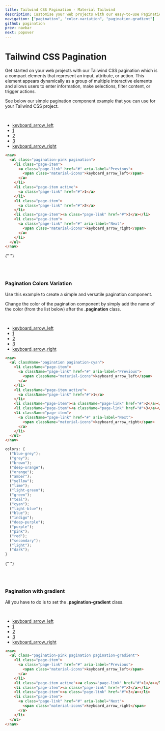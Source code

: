 ```yaml
---
title: Tailwind CSS Pagination - Material Tailwind
description: Customise your web projects with our easy-to-use Pagination component for Tailwind CSS using Material Design guidelines.
navigation: ["pagination", "color-variation", "pagination-gradient"]
github: pagination
prev: navbar
next: popover
---
```


# Tailwind CSS Pagination

Get started on your web projects with our Tailwind CSS pagination which is a compact elements that represent an input, attribute, or action. This element appears dynamically as a group of multiple interactive elements and allows users to enter information, make selections, filter content, or trigger actions.

See below our simple pagination component example that you can use for your Tailwind CSS project.

<br />

<ComponentDemo id="pagination">
  <nav>
    <ul className="pagination pagination-pink">
      <li className="page-item">
        <a className="page-link" href="#" aria-label="Previous">
          <span className="material-icons">keyboard_arrow_left</span>
        </a>
      </li>
      <li className="page-item active">
        <a className="page-link" href="#">
          1
        </a>
      </li>
      <li className="page-item">
        <a className="page-link" href="#">
          2
        </a>
      </li>
      <li className="page-item">
        <a className="page-link" href="#">
          3
        </a>
      </li>
      <li className="page-item">
        <a className="page-link" href="#" aria-label="Next">
          <span className="material-icons">keyboard_arrow_right</span>
        </a>
      </li>
    </ul>
  </nav>
</ComponentDemo>

```html showLineNumbers
<nav>
  <ul class="pagination-pink pagination">
    <li class="page-item">
      <a class="page-link" href="#" aria-label="Previous">
        <span class="material-icons">keyboard_arrow_left</span>
      </a>
    </li>
    <li class="page-item active">
      <a class="page-link" href="#">1</a>
    </li>
    <li class="page-item">
      <a class="page-link" href="#">2</a>
    </li>
    <li class="page-item"><a class="page-link" href="#">3</a></li>
    <li class="page-item">
      <a class="page-link" href="#" aria-label="Next">
        <span class="material-icons">keyboard_arrow_right</span>
      </a>
    </li>
  </ul>
</nav>
```

{" "}

<br />
<br />

### Pagination Colors Variation

Use this example to create a simple and versatile pagination component.

Change the color of the pagination component by simply add the name of the color (from the list below) after the **.pagination** class.

<br />

<ComponentDemo id="color variation">
  <nav>
    <ul className="pagination pagination-cyan">
      <li className="page-item">
        <a className="page-link" href="#" aria-label="Previous">
          <span className="material-icons">keyboard_arrow_left</span>
        </a>
      </li>
      <li className="page-item active">
        <a className="page-link" href="#">
          1
        </a>
      </li>
      <li className="page-item">
        <a className="page-link" href="#">
          2
        </a>
      </li>
      <li className="page-item">
        <a className="page-link" href="#">
          3
        </a>
      </li>
      <li className="page-item">
        <a className="page-link" href="#" aria-label="Next">
          <span className="material-icons">keyboard_arrow_right</span>
        </a>
      </li>
    </ul>
  </nav>
</ComponentDemo>

```html showLineNumbers
<nav>
  <ul className="pagination pagination-cyan">
    <li className="page-item">
      <a className="page-link" href="#" aria-label="Previous">
        <span className="material-icons">keyboard_arrow_left</span>
      </a>
    </li>
    <li className="page-item active">
      <a className="page-link" href="#">1</a>
    </li>
    <li className="page-item"><a className="page-link" href="#">2</a></li>
    <li className="page-item"><a className="page-link" href="#">3</a></li>
    <li className="page-item">
      <a className="page-link" href="#" aria-label="Next">
        <span className="material-icons">keyboard_arrow_right</span>
      </a>
    </li>
  </ul>
</nav>
```

```js
colors: {
  ("blue-grey");
  ("grey");
  ("brown");
  ("deep-orange");
  ("orange");
  ("amber");
  ("yellow");
  ("lime");
  ("light-green");
  ("green");
  ("teal");
  ("cyan");
  ("light-blue");
  ("blue");
  ("indigo");
  ("deep-purple");
  ("purple");
  ("pink");
  ("red");
  ("secondary");
  ("light");
  ("dark");
}
```

{" "}

<br />
<br />

### Pagination with gradient

All you have to do is to set the **.pagination-gradient** class.

<br />

<ComponentDemo id="pagination gradient">
  <nav>
    <ul className="pagination-pink pagination pagination-gradient">
      <li className="page-item">
        <a className="page-link" href="#" aria-label="Previous">
          <span className="material-icons">keyboard_arrow_left</span>
        </a>
      </li>
      <li className="page-item active">
        <a className="page-link" href="#">
          1
        </a>
      </li>
      <li className="page-item">
        <a className="page-link" href="#">
          2
        </a>
      </li>
      <li className="page-item">
        <a className="page-link" href="#">
          3
        </a>
      </li>
      <li className="page-item">
        <a className="page-link" href="#" aria-label="Next">
          <span className="material-icons">keyboard_arrow_right</span>
        </a>
      </li>
    </ul>
  </nav>
</ComponentDemo>

```html showLineNumbers
<nav>
  <ul class="pagination-pink pagination pagination-gradient">
    <li class="page-item">
      <a class="page-link" href="#" aria-label="Previous">
        <span class="material-icons">keyboard_arrow_left</span>
      </a>
    </li>
    <li class="page-item active"><a class="page-link" href="#">1</a></li>
    <li class="page-item"><a class="page-link" href="#">2</a></li>
    <li class="page-item"><a class="page-link" href="#">3</a></li>
    <li class="page-item">
      <a class="page-link" href="#" aria-label="Next">
        <span class="material-icons">keyboard_arrow_right</span>
      </a>
    </li>
  </ul>
</nav>
```
